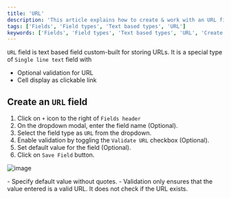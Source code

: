 ```yaml
---
title: 'URL'
description: 'This article explains how to create & work with an URL field.'
tags: ['Fields', 'Field types', 'Text based types', 'URL']
keywords: ['Fields', 'Field types', 'Text based types', 'URL', 'Create URL field']
---
```



`URL` field is text based field custom-built for storing URLs. It is a special type of `Single line text` field with
  - Optional validation for URL 
  - Cell display as clickable link

## Create an `URL` field
1. Click on `+` icon to the right of `Fields header`
2. On the dropdown modal, enter the field name (Optional).
3. Select the field type as `URL` from the dropdown.
4. Enable validation by toggling the `Validate URL` checkbox (Optional).
5. Set default value for the field (Optional).
6. Click on `Save Field` button.


![image](/img/v2/fields/types/url.png)

<Callout type="note">
- Specify default value without quotes.
- Validation only ensures that the value entered is a valid URL. It does not check if the URL exists.
</Callout>

